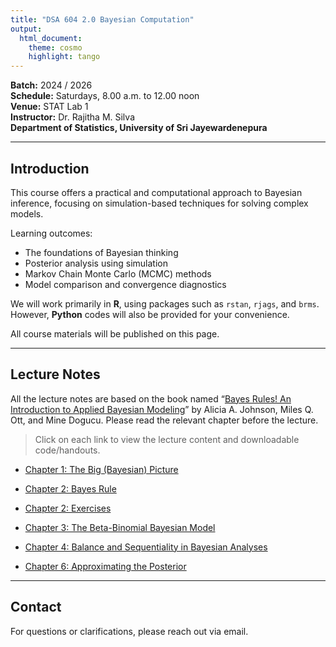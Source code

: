 ```yaml
---
title: "DSA 604 2.0 Bayesian Computation"
output: 
  html_document:
    theme: cosmo
    highlight: tango
---
```


**Batch:** 2024 / 2026\
**Schedule:** Saturdays, 8.00 a.m. to 12.00 noon\
**Venue:** STAT Lab 1\
**Instructor:** Dr. Rajitha M. Silva\
**Department of Statistics, University of Sri Jayewardenepura**

------------------------------------------------------------------------

## Introduction

This course offers a practical and computational approach to Bayesian inference, focusing on simulation-based techniques for solving complex models.

Learning outcomes:

-   The foundations of Bayesian thinking\
-   Posterior analysis using simulation\
-   Markov Chain Monte Carlo (MCMC) methods\
-   Model comparison and convergence diagnostics\

We will work primarily in **R**, using packages such as `rstan`, `rjags`, and `brms`. However, **Python** codes will also be provided for your convenience.

All course materials will be published on this page.

------------------------------------------------------------------------

## Lecture Notes

All the lecture notes are based on the book named "[Bayes Rules! An Introduction to Applied Bayesian Modeling](https://www.bayesrulesbook.com/)" by Alicia A. Johnson, Miles Q. Ott, and Mine Dogucu. Please read the relevant chapter before the lecture.

> Click on each link to view the lecture content and downloadable code/handouts.

-   [Chapter 1: The Big (Bayesian) Picture](chapter1_notes.html)

-   [Chapter 2: Bayes Rule](chapter2.html)

-   [Chapter 2: Exercises](chapter2_with_Exercise)

-   [Chapter 3: The Beta-Binomial Bayesian Model](chapter3.html)

-   [Chapter 4: Balance and Sequentiality in Bayesian Analyses](chapter4.html)

-   [Chapter 6: Approximating the Posterior](Chapter6.html)

------------------------------------------------------------------------

## Contact

For questions or clarifications, please reach out via email.
